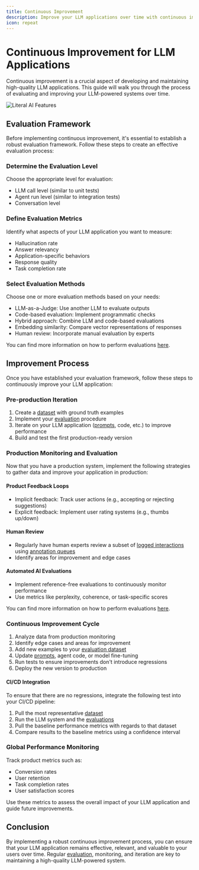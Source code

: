 ```yaml
---
title: Continuous Improvement
description: Improve your LLM applications over time with continuous improvement.
icon: repeat
---
```


# Continuous Improvement for LLM Applications

Continuous improvement is a crucial aspect of developing and maintaining high-quality LLM applications. This guide will walk you through the process of evaluating and improving your LLM-powered systems over time.

<Frame caption="Collaborative Flow on Literal AI">
  <img src="/images/features.svg" alt="Literal AI Features"/>
</Frame>

## Evaluation Framework

Before implementing continuous improvement, it's essential to establish a robust evaluation framework. Follow these steps to create an effective evaluation process:

### Determine the Evaluation Level

Choose the appropriate level for evaluation:

- LLM call level (similar to unit tests)
- Agent run level (similar to integration tests)
- Conversation level

### Define Evaluation Metrics

Identify what aspects of your LLM application you want to measure:

- Hallucination rate
- Answer relevancy
- Application-specific behaviors
- Response quality
- Task completion rate

### Select Evaluation Methods

Choose one or more evaluation methods based on your needs:

- LLM-as-a-Judge: Use another LLM to evaluate outputs
- Code-based evaluation: Implement programmatic checks
- Hybrid approach: Combine LLM and code-based evaluations
- Embedding similarity: Compare vector representations of responses
- Human review: Incorporate manual evaluation by experts

You can find more information on how to perform evaluations [here](/guides/scorers).

## Improvement Process

Once you have established your evaluation framework, follow these steps to continuously improve your LLM application:

### Pre-production Iteration

1. Create a [dataset](/guides/dataset) with ground truth examples
2. Implement your [evaluation](/guides/scorers) procedure
3. Iterate on your LLM application ([prompts](/guides/prompts), code, etc.) to improve performance
4. Build and test the first production-ready version

### Production Monitoring and Evaluation

Now that you have a production system, implement the following strategies to gather data and improve your application in production:

#### Product Feedback Loops

- Implicit feedback: Track user actions (e.g., accepting or rejecting suggestions)
- Explicit feedback: Implement user rating systems (e.g., thumbs up/down)

#### Human Review

- Regularly have human experts review a subset of [logged interactions](/guides/logs) using [annotation queues](/guides/annotation-queue)
- Identify areas for improvement and edge cases

#### Automated AI Evaluations

- Implement reference-free evaluations to continuously monitor performance
- Use metrics like perplexity, coherence, or task-specific scores

You can find more information on how to perform evaluations [here](/guides/online-evals).

### Continuous Improvement Cycle

1. Analyze data from production monitoring
2. Identify edge cases and areas for improvement
3. Add new examples to your [evaluation dataset](/guides/dataset)
4. Update [prompts](/guides/prompts), agent code, or model fine-tuning
5. Run tests to ensure improvements don't introduce regressions
6. Deploy the new version to production

#### CI/CD Integration

To ensure that there are no regressions, integrate the following test into your CI/CD pipeline:

1. Pull the most representative [dataset](/guides/dataset)
2. Run the LLM system and the [evaluations](/guides/experiment)
3. Pull the baseline performance metrics with regards to that dataset
4. Compare results to the baseline metrics using a confidence interval

### Global Performance Monitoring

Track product metrics such as:

- Conversion rates
- User retention
- Task completion rates
- User satisfaction scores

Use these metrics to assess the overall impact of your LLM application and guide future improvements.

## Conclusion

By implementing a robust continuous improvement process, you can ensure that your LLM application remains effective, relevant, and valuable to your users over time. Regular [evaluation](/guides/experiment), monitoring, and iteration are key to maintaining a high-quality LLM-powered system.

